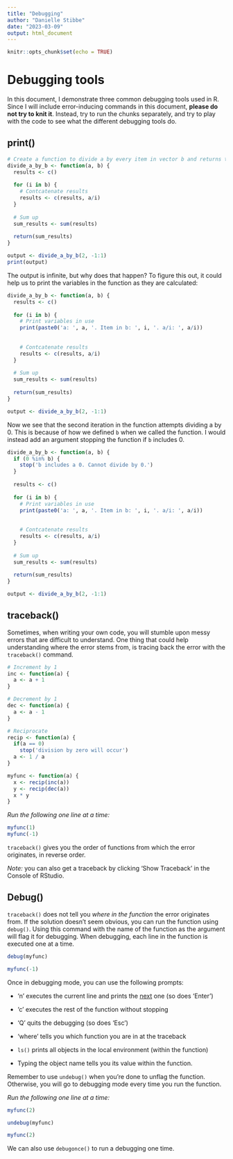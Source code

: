 ```yaml
---
title: "Debugging"
author: "Danielle Stibbe"
date: "2023-03-09"
output: html_document
---
```


```r
knitr::opts_chunk$set(echo = TRUE)
```

# Debugging tools

In this document, I demonstrate three common debugging tools used in R. Since I will include error-inducing commands in this document, **please do not try to knit it**. Instead, try to run the chunks separately, and try to play with the code to see what the different debugging tools do.

## print()

```r
# Create a function to divide a by every item in vector b and returns the sum of those numbers:
divide_a_by_b <- function(a, b) {
  results <- c()
  
  for (i in b) {
    # Contcatenate results 
    results <- c(results, a/i)
  }
  
  # Sum up
  sum_results <- sum(results)
  
  return(sum_results)
}

output <- divide_a_by_b(2, -1:1)
print(output)
```

The output is infinite, but why does that happen? To figure this out, it could help us to print the variables in the function as they are calculated:

```r
divide_a_by_b <- function(a, b) {
  results <- c()
  
  for (i in b) {
    # Print variables in use
    print(paste0('a: ', a, '. Item in b: ', i, '. a/i: ', a/i))
    
    
    # Contcatenate results 
    results <- c(results, a/i)
  }
  
  # Sum up
  sum_results <- sum(results)
  
  return(sum_results)
}

output <- divide_a_by_b(2, -1:1)
```

Now we see that the second iteration in the function attempts dividing a by 0. This is because of how we defined `b` when we called the function. I would instead add an argument stopping the function if `b` includes 0.

```r
divide_a_by_b <- function(a, b) {
  if (0 %in% b) {
    stop('b includes a 0. Cannot divide by 0.')
  }
  
  results <- c()
  
  for (i in b) {
    # Print variables in use
    print(paste0('a: ', a, '. Item in b: ', i, '. a/i: ', a/i))
    
    
    # Contcatenate results 
    results <- c(results, a/i)
  }
  
  # Sum up
  sum_results <- sum(results)
  
  return(sum_results)
}

output <- divide_a_by_b(2, -1:1)
```

## traceback()

Sometimes, when writing your own code, you will stumble upon messy errors that are difficult to understand. One thing that could help understanding where the error stems from, is tracing back the error with the `traceback()` command.

```r
# Increment by 1
inc <- function(a) {
  a <- a + 1
}

# Decrement by 1
dec <- function(a) {
  a <- a - 1
}

# Reciprocate
recip <- function(a) {
  if(a == 0)
    stop('division by zero will occur')
  a <- 1 / a
}

myfunc <- function(a) {
  x <- recip(inc(a))
  y <- recip(dec(a)) 
  x * y
}
```

*Run the following one line at a time:*

```r

myfunc(1)
myfunc(-1)
```

`traceback()` gives you the order of functions from which the error originates, in reverse order.

*Note:* you can also get a traceback by clicking 'Show Traceback' in the Console of RStudio.

## Debug()

`traceback()` does not tell you *where in the function* the error originates from. If the solution doesn't seem obvious, you can run the function using `debug()`. Using this command with the name of the function as the argument will flag it for debugging. When debugging, each line in the function is executed one at a time.

```r
debug(myfunc)

myfunc(-1)
```

Once in debugging mode, you can use the following prompts:

-   'n' executes the current line and prints the [next]{.underline} one (so does 'Enter')

-   'c' executes the rest of the function without stopping

-   'Q' quits the debugging (so does 'Esc')

-   'where' tells you which function you are in at the traceback

-   `ls()` prints all objects in the local environment (within the function)

-   Typing the object name tells you its value within the function.

Remember to use `undebug()` when you're done to unflag the function. Otherwise, you will go to debugging mode every time you run the function.

*Run the following one line at a time:*

```r
myfunc(2)

undebug(myfunc)

myfunc(2)
```

We can also use `debugonce()` to run a debugging one time.
